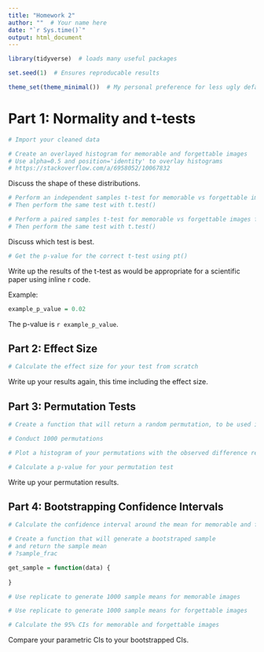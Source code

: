 ```yaml
---
title: "Homework 2"
author: ""  # Your name here
date: "`r Sys.time()`"
output: html_document
---
```


```r
library(tidyverse)  # loads many useful packages

set.seed(1)  # Ensures reproducable results

theme_set(theme_minimal())  # My personal preference for less ugly default plots
```

# Part 1: Normality and t-tests

```r
# Import your cleaned data


```

```r
# Create an overlayed histogram for memorable and forgettable images
# Use alpha=0.5 and position='identity' to overlay histograms
# https://stackoverflow.com/a/6958052/10067832


```

Discuss the shape of these distributions.



```r
# Perform an independent samples t-test for memorable vs forgettable images from scratch
# Then perform the same test with t.test()


```

```r
# Perform a paired samples t-test for memorable vs forgettable images from scratch
# Then perform the same test with t.test()


```

Discuss which test is best.





```r
# Get the p-value for the correct t-test using pt()


```


Write up the results of the t-test as would be appropriate for a scientific paper using inline r code.

Example:

```r
example_p_value = 0.02
```

The p-value is `r example_p_value`.





## Part 2: Effect Size

```r
# Calculate the effect size for your test from scratch


```

Write up your results again, this time including the effect size.



## Part 3: Permutation Tests
 
```r
# Create a function that will return a random permutation, to be used in a permutation test


```

```r
# Conduct 1000 permutations


```

```r
# Plot a histogram of your permutations with the observed difference represented by a vertical line


```

```r
# Calculate a p-value for your permutation test


```

Write up your permutation results.





## Part 4: Bootstrapping Confidence Intervals

```r
# Calculate the confidence interval around the mean for memorable and forgettable images


```

```r
# Create a function that will generate a bootstraped sample
# and return the sample mean
# ?sample_frac

get_sample = function(data) {
  
}
```

```r
# Use replicate to generate 1000 sample means for memorable images


```

```r
# Use replicate to generate 1000 sample means for forgettable images


```

```r
# Calculate the 95% CIs for memorable and forgettable images


```

Compare your parametric CIs to your bootstrapped CIs.




